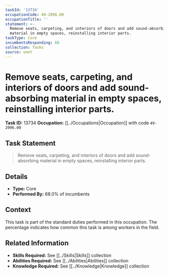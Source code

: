 ```yaml
---
taskId: '13734'
occupationCode: 49-2096.00
occupationTitle: ''
statement: >-
  Remove seats, carpeting, and interiors of doors and add sound-absorbing
  material in empty spaces, reinstalling interior parts.
taskType: Core
incumbentsResponding: 68
collection: Tasks
source: onet
---
```

# Remove seats, carpeting, and interiors of doors and add sound-absorbing material in empty spaces, reinstalling interior parts.

**Task ID:** 13734
**Occupation:** [[../Occupations|Occupation]] with code `49-2096.00`

## Task Statement

> Remove seats, carpeting, and interiors of doors and add sound-absorbing material in empty spaces, reinstalling interior parts.

## Details

- **Type:** Core
- **Performed By:** 68.0% of incumbents

## Context

This task is part of the standard duties performed in this occupation. The percentage indicates how common this task is among workers in the field.

## Related Information

- **Skills Required:** See [[../Skills|Skills]] collection
- **Abilities Required:** See [[../Abilities|Abilities]] collection
- **Knowledge Required:** See [[../Knowledge|Knowledge]] collection
